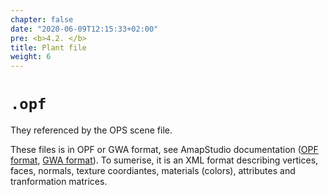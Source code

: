 ```yaml
---
chapter: false
date: "2020-06-09T12:15:33+02:00"
pre: <b>4.2. </b>
title: Plant file
weight: 6
---
```


# `.opf`

They referenced by the OPS scene file.

These files is in OPF or GWA format, see AmapStudio documentation ([OPF
format](http://amapstudio.cirad.fr/soft/xplo/private/opf_format), [GWA
format](http://amapstudio.cirad.fr/soft/xplo/private/the_gwa_format_-_geometry_with_attributes)).
To sumerise, it is an XML format describing vertices, faces, normals,
texture coordiantes, materials (colors), attributes and tranformation
matrices.
